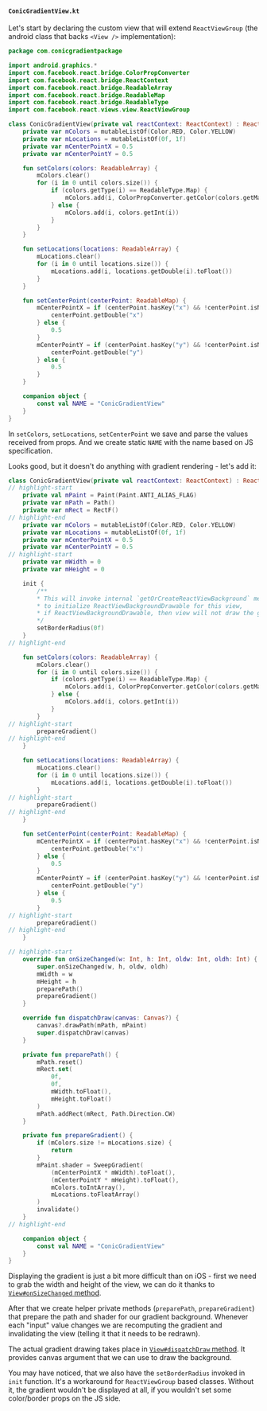 #### `ConicGradientView.kt`

Let's start by declaring the custom view that will extend `ReactViewGroup` (the android class that backs `<View />` implementation):

```kotlin title="android/src/newarch/java/com/conicgradientpackage/ConicGradientView.kt"
package com.conicgradientpackage

import android.graphics.*
import com.facebook.react.bridge.ColorPropConverter
import com.facebook.react.bridge.ReactContext
import com.facebook.react.bridge.ReadableArray
import com.facebook.react.bridge.ReadableMap
import com.facebook.react.bridge.ReadableType
import com.facebook.react.views.view.ReactViewGroup

class ConicGradientView(private val reactContext: ReactContext) : ReactViewGroup(reactContext) {
    private var mColors = mutableListOf(Color.RED, Color.YELLOW)
    private var mLocations = mutableListOf(0f, 1f)
    private var mCenterPointX = 0.5
    private var mCenterPointY = 0.5

    fun setColors(colors: ReadableArray) {
        mColors.clear()
        for (i in 0 until colors.size()) {
            if (colors.getType(i) == ReadableType.Map) {
                mColors.add(i, ColorPropConverter.getColor(colors.getMap(i), reactContext))
            } else {
                mColors.add(i, colors.getInt(i))
            }
        }
    }

    fun setLocations(locations: ReadableArray) {
        mLocations.clear()
        for (i in 0 until locations.size()) {
            mLocations.add(i, locations.getDouble(i).toFloat())
        }
    }

    fun setCenterPoint(centerPoint: ReadableMap) {
        mCenterPointX = if (centerPoint.hasKey("x") && !centerPoint.isNull("x")) {
            centerPoint.getDouble("x")
        } else {
            0.5
        }
        mCenterPointY = if (centerPoint.hasKey("y") && !centerPoint.isNull("y")) {
            centerPoint.getDouble("y")
        } else {
            0.5
        }
    }

    companion object {
        const val NAME = "ConicGradientView"
    }
}
```

In `setColors`, `setLocations`, `setCenterPoint` we save and parse the values received from props.
And we create static `NAME` with the name based on JS specification.

Looks good, but it doesn't do anything with gradient rendering - let's add it:

```kotlin title="android/src/main/java/com/conicgradientpackage/ConicGradientView.kt"
class ConicGradientView(private val reactContext: ReactContext) : ReactViewGroup(reactContext) {
// highlight-start
    private val mPaint = Paint(Paint.ANTI_ALIAS_FLAG)
    private var mPath = Path()
    private var mRect = RectF()
// highlight-end
    private var mColors = mutableListOf(Color.RED, Color.YELLOW)
    private var mLocations = mutableListOf(0f, 1f)
    private var mCenterPointX = 0.5
    private var mCenterPointY = 0.5
// highlight-start
    private var mWidth = 0
    private var mHeight = 0

    init {
        /**
        * This will invoke internal `getOrCreateReactViewBackground` method
        * to initialize ReactViewBackgroundDrawable for this view,
        * if ReactViewBackgroundDrawable, then view will not draw the gradient
        */
        setBorderRadius(0f)
    }
// highlight-end

    fun setColors(colors: ReadableArray) {
        mColors.clear()
        for (i in 0 until colors.size()) {
            if (colors.getType(i) == ReadableType.Map) {
                mColors.add(i, ColorPropConverter.getColor(colors.getMap(i), reactContext))
            } else {
                mColors.add(i, colors.getInt(i))
            }
        }
// highlight-start
        prepareGradient()
// highlight-end
    }

    fun setLocations(locations: ReadableArray) {
        mLocations.clear()
        for (i in 0 until locations.size()) {
            mLocations.add(i, locations.getDouble(i).toFloat())
        }
// highlight-start
        prepareGradient()
// highlight-end
    }

    fun setCenterPoint(centerPoint: ReadableMap) {
        mCenterPointX = if (centerPoint.hasKey("x") && !centerPoint.isNull("x")) {
            centerPoint.getDouble("x")
        } else {
            0.5
        }
        mCenterPointY = if (centerPoint.hasKey("y") && !centerPoint.isNull("y")) {
            centerPoint.getDouble("y")
        } else {
            0.5
        }
// highlight-start
        prepareGradient()
// highlight-end
    }

// highlight-start
    override fun onSizeChanged(w: Int, h: Int, oldw: Int, oldh: Int) {
        super.onSizeChanged(w, h, oldw, oldh)
        mWidth = w
        mHeight = h
        preparePath()
        prepareGradient()
    }

    override fun dispatchDraw(canvas: Canvas?) {
        canvas?.drawPath(mPath, mPaint)
        super.dispatchDraw(canvas)
    }

    private fun preparePath() {
        mPath.reset()
        mRect.set(
            0f,
            0f,
            mWidth.toFloat(),
            mHeight.toFloat()
        )
        mPath.addRect(mRect, Path.Direction.CW)
    }

    private fun prepareGradient() {
        if (mColors.size != mLocations.size) {
            return
        }
        mPaint.shader = SweepGradient(
            (mCenterPointX * mWidth).toFloat(),
            (mCenterPointY * mHeight).toFloat(),
            mColors.toIntArray(),
            mLocations.toFloatArray()
        )
        invalidate()
    }
// highlight-end

    companion object {
        const val NAME = "ConicGradientView"
    }
}
```

Displaying the gradient is just a bit more difficult than on iOS - first we need to grab the width and height of the view,
we can do it thanks to [`View#onSizeChanged` method](https://developer.android.com/reference/kotlin/android/view/View#onSizeChanged(kotlin.Int,%20kotlin.Int,%20kotlin.Int,%20kotlin.Int)).

After that we create helper private methods (`preparePath`, `prepareGradient`) that prepare the path and shader for our gradient background.
Whenever each "input" value changes we are recomputing the gradient and invalidating the view (telling it that it needs to be redrawn).

The actual gradient drawing takes place in [`View#dispatchDraw` method](https://developer.android.com/reference/kotlin/android/view/View#dispatchDraw(android.graphics.Canvas)).
It provides canvas argument that we can use to draw the background.

You may have noticed, that we also have the `setBorderRadius` invoked in `init` function.
It's a workaround for `ReactViewGroup` based classes. Without it, the gradient wouldn't be displayed at all, if you wouldn't set some color/border props on the JS side.
